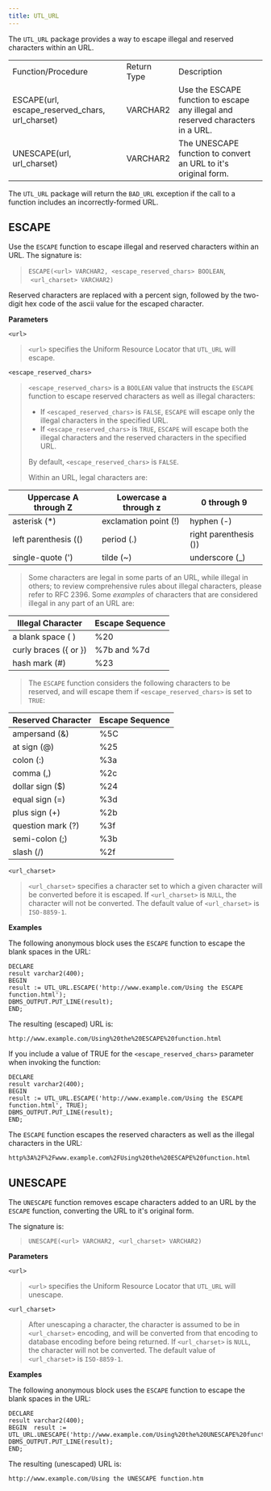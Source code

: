 ```yaml
---
title: UTL_URL
---
```


The `UTL_URL` package provides a way to escape illegal and reserved characters within an URL.

|                                                    |             |                                                                                 |
| -------------------------------------------------- | ----------- | ------------------------------------------------------------------------------- |
| Function/Procedure                                 | Return Type | Description                                                                     |
| ESCAPE(url, escape_reserved_chars, url_charset) | VARCHAR2    | Use the ESCAPE function to escape any illegal and reserved characters in a URL. |
| UNESCAPE(url, url_charset)                        | VARCHAR2    | The UNESCAPE function to convert an URL to it's original form.                  |

The `UTL_URL` package will return the `BAD_URL` exception if the call to a function includes an incorrectly-formed URL.

## ESCAPE

Use the `ESCAPE` function to escape illegal and reserved characters within an URL. The signature is:

> `ESCAPE(<url> VARCHAR2, <escape_reserved_chars> BOOLEAN`,  
>  `<url_charset> VARCHAR2)`

Reserved characters are replaced with a percent sign, followed by the two-digit hex code of the ascii value for the escaped character.

**Parameters**

`<url>`

> `<url>` specifies the Uniform Resource Locator that `UTL_URL` will escape.

`<escape_reserved_chars>`

> `<escape_reserved_chars>` is a `BOOLEAN` value that instructs the `ESCAPE` function to escape reserved characters as well as illegal characters:
> 
>   - If `<escaped_reserved_chars>` is `FALSE`, `ESCAPE` will escape only the illegal characters in the specified URL.
>   - If `<escape_reserved_chars>` is `TRUE`, `ESCAPE` will escape both the illegal characters and the reserved characters in the specified URL.
> 
> By default, `<escape_reserved_chars>` is `FALSE`.
> 
> Within an URL, legal characters are:

| Uppercase A through Z | Lowercase a through z  | 0 through 9           |
| --------------------- | ---------------------- | --------------------- |
| asterisk (*)         | exclamation point (\!) | hyphen (-)            |
| left parenthesis (()  | period (.)             | right parenthesis ()) |
| single-quote (')      | tilde (\~)             | underscore (_)       |

> Some characters are legal in some parts of an URL, while illegal in others; to review comprehensive rules about illegal characters, please refer to RFC 2396. Some *examples* of characters that are considered illegal in any part of an URL are:

| Illegal Character     | Escape Sequence |
| --------------------- | --------------- |
| a blank space ( )     | %20             |
| curly braces ({ or }) | %7b and %7d     |
| hash mark (\#)        | %23             |

> The `ESCAPE` function considers the following characters to be reserved, and will escape them if `<escape_reserved_chars>` is set to `TRUE`:

| Reserved Character | Escape Sequence |
| ------------------ | --------------- |
| ampersand (&)      | %5C             |
| at sign (@)        | %25             |
| colon (:)          | %3a             |
| comma (,)          | %2c             |
| dollar sign ($)    | %24             |
| equal sign (=)     | %3d             |
| plus sign (+)      | %2b             |
| question mark (?)  | %3f             |
| semi-colon (;)     | %3b             |
| slash (/)          | %2f             |

`<url_charset>`

> `<url_charset>` specifies a character set to which a given character will be converted before it is escaped. If `<url_charset>` is `NULL`, the character will not be converted. The default value of `<url_charset>` is `ISO-8859-1`.

**Examples**

The following anonymous block uses the `ESCAPE` function to escape the blank spaces in the URL:

``` text
DECLARE
result varchar2(400);
BEGIN
result := UTL_URL.ESCAPE('http://www.example.com/Using the ESCAPE function.html');
DBMS_OUTPUT.PUT_LINE(result);
END;
```

The resulting (escaped) URL is:

``` text
http://www.example.com/Using%20the%20ESCAPE%20function.html
```

If you include a value of TRUE for the `<escape_reserved_chars>` parameter when invoking the function:

``` text
DECLARE
result varchar2(400);
BEGIN
result := UTL_URL.ESCAPE('http://www.example.com/Using the ESCAPE function.html', TRUE);
DBMS_OUTPUT.PUT_LINE(result);
END;
```

The `ESCAPE` function escapes the reserved characters as well as the illegal characters in the URL:

``` text
http%3A%2F%2Fwww.example.com%2FUsing%20the%20ESCAPE%20function.html
```

## UNESCAPE

The `UNESCAPE` function removes escape characters added to an URL by the `ESCAPE` function, converting the URL to it's original form.

The signature is:

> `UNESCAPE(<url> VARCHAR2, <url_charset> VARCHAR2)`

**Parameters**

`<url>`

> `<url>` specifies the Uniform Resource Locator that `UTL_URL` will unescape.

`<url_charset>`

> After unescaping a character, the character is assumed to be in `<url_charset>` encoding, and will be converted from that encoding to database encoding before being returned. If `<url_charset>` is `NULL`, the character will not be converted. The default value of `<url_charset>` is `ISO-8859-1`.

**Examples**

The following anonymous block uses the `ESCAPE` function to escape the blank spaces in the URL:

``` text
DECLARE
result varchar2(400);
BEGIN  result := UTL_URL.UNESCAPE('http://www.example.com/Using%20the%20UNESCAPE%20function.html');
DBMS_OUTPUT.PUT_LINE(result);
END;
```

The resulting (unescaped) URL is:

``` text
http://www.example.com/Using the UNESCAPE function.htm
```
